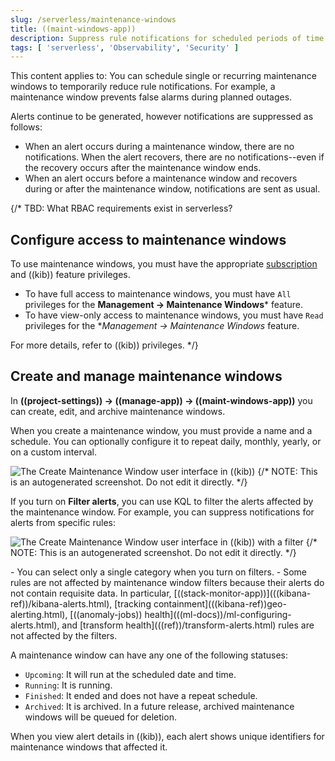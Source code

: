 ```yaml
---
slug: /serverless/maintenance-windows
title: ((maint-windows-app))
description: Suppress rule notifications for scheduled periods of time.
tags: [ 'serverless', 'Observability', 'Security' ]
---
```


<DocBadge template="technical preview" />
This content applies to: <DocBadge template="observability" slug="/serverless/observability/what-is-observability-serverless" /> <DocBadge template="security" slug="/serverless/security/what-is-security-serverless" />

<DocCallOut template="technical_preview" />
You can schedule single or recurring maintenance windows to temporarily reduce rule notifications.
For example, a maintenance window prevents false alarms during planned outages.

Alerts continue to be generated, however notifications are suppressed as follows:

- When an alert occurs during a maintenance window, there are no notifications.
When the alert recovers, there are no notifications--even if the recovery occurs after the maintenance window ends.
- When an alert occurs before a maintenance window and recovers during or after the maintenance window, notifications are sent as usual.

{/*
TBD: What RBAC requirements exist in serverless?
## Configure access to maintenance windows

To use maintenance windows, you must have the appropriate [subscription](((subscriptions))) and ((kib)) feature privileges.

- To have full access to maintenance windows, you must have `All` privileges for the **Management → Maintenance Windows*** feature.
- To have view-only access to maintenance windows, you must have `Read` privileges for the **Management → Maintenance Windows* feature.

For more details, refer to <DocLink id="enKibanaKibanaPrivileges">((kib)) privileges</DocLink>.
*/}

## Create and manage maintenance windows

In **((project-settings)) → ((manage-app)) → ((maint-windows-app))** you can create, edit, and archive maintenance windows.

When you create a maintenance window, you must provide a name and a schedule.
You can optionally configure it to repeat daily, monthly, yearly, or on a custom interval.

![The Create Maintenance Window user interface in ((kib))](../images/create-maintenance-window.png)
{/* NOTE: This is an autogenerated screenshot. Do not edit it directly. */}

If you turn on **Filter alerts**, you can use KQL to filter the alerts affected by the maintenance window.
For example, you can suppress notifications for alerts from specific rules:

![The Create Maintenance Window user interface in ((kib)) with a filter](../images/create-maintenance-window-filter.png)
{/* NOTE: This is an autogenerated screenshot. Do not edit it directly. */}

<DocCallOut>
- You can select only a single category when you turn on filters.
- Some rules are not affected by maintenance window filters because their alerts do not contain requisite data.
In particular, [((stack-monitor-app))](((kibana-ref))/kibana-alerts.html), [tracking containment](((kibana-ref))geo-alerting.html), [((anomaly-jobs)) health](((ml-docs))/ml-configuring-alerts.html), and [transform health](((ref))/transform-alerts.html) rules are not affected by the filters.
</DocCallOut>

A maintenance window can have any one of the following statuses:

- `Upcoming`: It will run at the scheduled date and time.
- `Running`: It is running.
- `Finished`: It ended and does not have a repeat schedule.
- `Archived`: It is archived. In a future release, archived maintenance windows will be queued for deletion.

When you view alert details in ((kib)), each alert shows unique identifiers for maintenance windows that affected it.